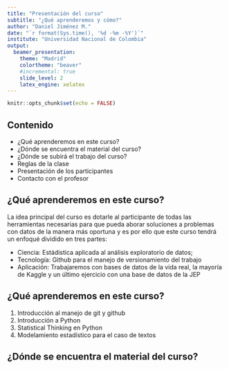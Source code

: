 ```yaml
---
title: "Presentación del curso"
subtitle: "¿Qué aprenderemos y cómo?"
author: "Daniel Jiménez M."
date: "`r format(Sys.time(), '%d -%m -%Y')`"
institute: "Universidad Nacional de Colombia"
output: 
  beamer_presentation:
    theme: "Madrid"
    colortheme: "beaver"
    #incremental: true
    slide_level: 2
    latex_engine: xelatex
---
```


```r
knitr::opts_chunk$set(echo = FALSE)
```

## Contenido 

* ¿Qué aprenderemos en este curso?
* ¿Dónde se encuentra el material del curso?
* ¿Dónde se subirá el trabajo del curso?
* Reglas de la clase
* Presentación de los participantes
* Contacto con el profesor


## ¿Qué aprenderemos en este curso?

La idea principal del curso es dotarle al participante de todas las herramientas necesarias para que pueda aborar soluciones a problemas con datos de la manera más oportuna y es por ello que este curso tendrá un enfoqué dividido en tres partes: 

* Ciencia: Estádistica aplicada al análisis exploratorio de datos;
* Tecnología: Github para el manejo de versionamiento del trabajo
* Aplicación: Trabajaremos con bases de datos de la vida real, la mayoría de Kaggle y un último ejercicio con una base de datos de la JEP


## ¿Qué aprenderemos en este curso?

1. Introducción al manejo de git y github
2. Introducción a Python
3. Statistical Thinking en Python
4. Modelamiento estadístico para el caso de textos


## ¿Dónde se encuentra el material del curso?


